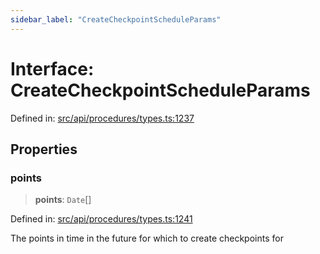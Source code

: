 ```yaml
---
sidebar_label: "CreateCheckpointScheduleParams"
---
```


# Interface: CreateCheckpointScheduleParams

Defined in: [src/api/procedures/types.ts:1237](https://github.com/PolymeshAssociation/polymesh-sdk/blob/bee6a2fe7a8ce5db42a6982e793782182cde2153/src/api/procedures/types.ts#L1237)

## Properties

### points

> **points**: `Date`[]

Defined in: [src/api/procedures/types.ts:1241](https://github.com/PolymeshAssociation/polymesh-sdk/blob/bee6a2fe7a8ce5db42a6982e793782182cde2153/src/api/procedures/types.ts#L1241)

The points in time in the future for which to create checkpoints for
